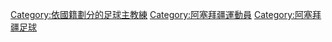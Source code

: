 {{Commonscat|Association football coaches from Azerbaijan}}

[[Category:依國籍劃分的足球主教練|Category:依國籍劃分的足球主教練]]
[[Category:阿塞拜疆運動員|Category:阿塞拜疆運動員]]
[[Category:阿塞拜疆足球|Category:阿塞拜疆足球]]